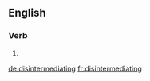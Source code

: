 
==English==

===Verb===
{{head|en|present participle}}

# {{present participle of|disintermediate|lang=en}}

[[de:disintermediating]]
[[fr:disintermediating]]